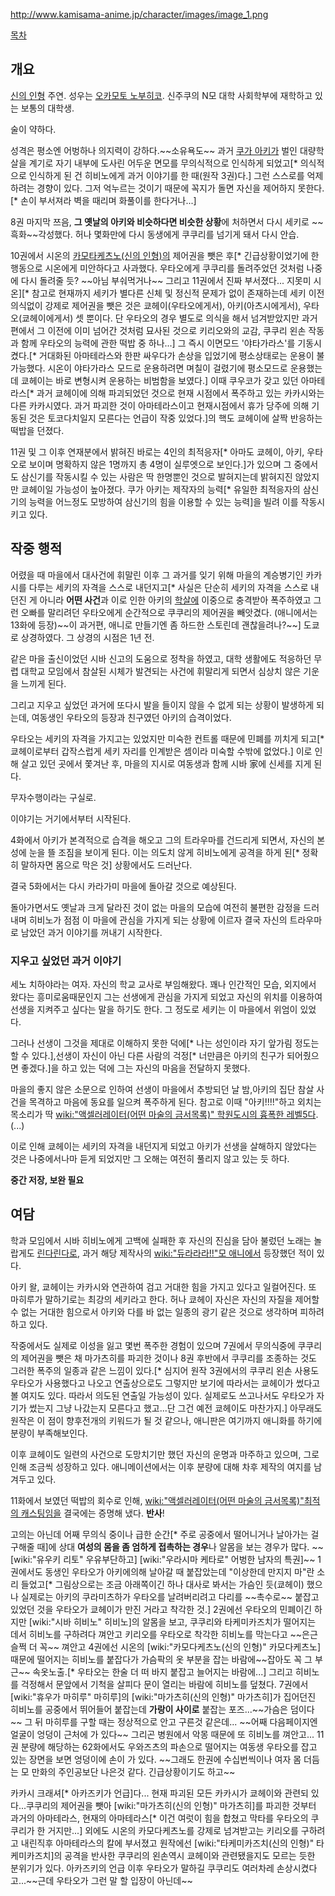 http://www.kamisama-anime.jp/character/images/image_1.png

[[목차]]
== 개요 ==
[[신의 인형]] 주연. 성우는 [[오카모토 노부히코]].
신주쿠의 N모 대학 사회학부에 재학하고 있는 보통의 대학생.

술이 약하다. 

성격은 평소엔 어벙하나 의지력이 강하다.~~소유욕도~~
과거 [[쿠가 아키]]가 벌인 대량학살을 계기로 자기 내부에 도사린 어두운 면모를 무의식적으로 인식하게 되었고[* 의식적으로 인식하게 된 건 히비노에게 과거 이야기를 한 때(원작 3권)다.] 그런 스스로를 억제하려는 경향이 있다. 그저 억누르는 것이기 때문에 꼭지가 돌면 자신을 제어하지 못한다. [* 손이 부서져라 벽을 때리며 화풀이를 한다거나...] 

8권 마지막 쯔음, '''그 옛날의 아키와 비슷하다면 비슷한 상황'''에 처하면서 다시 세키로 ~~흑화~~각성했다. 허나 몇화만에 다시 동생에게 쿠쿠리를 넘기게 돼서 다시 안습.

10권에서 시온의 [[카모타케츠노(신의 인형)]]의 제어권을 뺏은 후[* 긴급상황이었기에 한 행동으로 시온에게 미안하다고 사과했다. 우타오에게 쿠쿠리를 돌려주었던 것처럼 나중에 다시 돌려줄 듯? ~~아님 부숴먹거나~~ 그리고 11권에서 진짜 부서졌다... 지못미 시온][* 참고로 현재까지 세키가 별다른 신체 및 정신적 문제가 없이 존재하는데 세키 이전 의식없이 강제로 제어권을 뺏은 것은 쿄헤이(우타오에게서), 아키(아츠시에게서), 우타오(쿄헤이에게서) 셋 뿐이다. 단 우타오의 경우 별도로 의식을 해서 넘겨받았지만 과거편에서 그 이전에 이미 넘어간 것처럼 묘사된 것으로 키리오와의 교감, 쿠쿠리 왼손 작동과 함께 우타오의 능력에 관한 떡밥 중 하나...] 그 즉시 이면모드 '야타가라스'를 기동시켰다.[* 거대화된 아마테라스와 한판 싸우다가 손상을 입었기에 평소상태로는 운용이 불가능했다. 시온이 야타가라스 모드로 운용하려면 며칠이 걸렸기에 평소모드로 운용했는데 쿄헤이는 바로 변형시켜 운용하는 비범함을 보였다.] 이때 쿠우코가 갖고 있던 아마테라스[* 과거 쿄헤이에 의해 파괴되었던 것으로 현재 시점에서 폭주하고 있는 카카시와는 다른 카카시였다. 과거 파괴한 것이 아마테라스이고 현재시점에서 휴가 당주에 의해 기동된 것은 토코다치일지 모른다는 언급이 작중 있었다.]의 핵도 쿄헤이에 살짝 반응하는 떡밥을 던졌다.

11권 및 그 이후 연재분에서 밝혀진 바로는 4인의 최적응자[* 아마도 쿄헤이, 아키, 우타오로 보이며 명확하지 않은 1명까지 총 4명이 실루엣으로 보인다.]가 있으며 그 중에서도 삼신기를 작동시킬 수 있는 사람은 딱 한명뿐인 것으로 발혀지는데 밝혀지진 않았지만 쿄헤이일 가능성이 높아졌다. 쿠가 아키는 제작자의 능력[* 유일한 최적응자의 삼신기의 능력을 어느정도 모방하여 삼신기의 힘을 이용할 수 있는 능력]을 빌려 이를 작동시키고 있다.
 
== 작중 행적 ==
어렸을 때 마을에서 대사건에 휘말린 이후 그 과거를 잊기 위해 마을의 계승병기인 카카시를 다루는 세키의 자격을 스스로 내던지고[* 사실은 단순히 세키의 자격을 스스로 내던진 게 아니라 '''어떤 사건'''과 이로 인한 아키의 [[학살]]에 이중으로 충격받아 폭주하였고 그런 오빠를 말리려던 우타오에게 순간적으로 쿠쿠리의 제어권을 빼앗겼다. (애니에서는 13화에 등장)~~이 과거편, 애니로 만들기엔 좀 하드한 스토린데 괜찮을려나?~~] 도쿄로 상경하였다. 그 상경의 시점은 1년 전.

같은 마을 출신이었던 시바 신고의 도움으로 정착을 하였고, 대학 생활에도 적응하던 무렵 대학교 모임에서 참살된 시체가 발견되는 사건에 휘말리게 되면서 심상치 않은 기운을 느끼게 된다.

그리고 지우고 싶었던 과거에 또다시 발을 들이지 않을 수 없게 되는 상황이 발생하게 되는데, 여동생인 우타오의 등장과 친구였던 아키의 습격이었다.

우타오는 세키의 자격을 가지고는 있었지만 미숙한 컨트롤 때문에 민폐를 끼치게 되고[* 쿄헤이로부터 갑작스럽게 세키 자리를 인계받은 셈이라 미숙할 수밖에 없었다.] 이로 인해 살고 있던 곳에서 쫓겨난 후, 마을의 지시로 여동생과 함께 시바 家에 신세를 지게 된다. 

무자수행이라는 구실로.

이야기는 거기에서부터 시작된다.

4화에서 아키가 본격적으로 습격을 해오고 그의 트라우마를 건드리게 되면서, 자신의 본성에 눈을 뜰 조짐을 보이게 된다. 이는 의도치 않게 히비노에게 공격을 하게 된[* 정확히 말하자면 몸으로 막은 것] 상황에서도 드러난다.

결국 5화에서는 다시 카라가미 마을에 돌아갈 것으로 예상된다.

돌아가면서도 옛날과 크게 달라진 것이 없는 마을의 모습에 여전히 불편한 감정을 드러내며 히비노가 점점 이 마을에 관심을 가지게 되는 상황에 이르자 결국 자신의 트라우마로 남았던 과거 이야기를 꺼내기 시작한다.

=== 지우고 싶었던 과거 이야기 ===
세노 치하야라는 여자. 자신의 학교 교사로 부임해왔다. 꽤나 인간적인 모습, 외지에서 왔다는 흥미로움때문인지 그는 선생에게 관심을 가지게 되었고 자신의 위치를 이용하여 선생을 지켜주고 싶다는 말을 하기도 한다. 그 정도로 세키는 이 마을에서 위엄이 있었다.

그러나 선생이 그것을 제대로 이해하지 못한 덕에[* 나는 성인이라 자기 앞가림 정도는 할 수 있다.],선생이 자신이 아닌 다른 사람의 걱정[* 너만큼은 아키의 친구가 되어줬으면 좋겠다.]을 하고 있는 덕에 그는 자신의 마음을 전달하지 못했다.

마을의 좋지 않은 소문으로 인하여 선생이 마을에서 추방되던 날 밤,아키의 집단 참살 사건을 목격하고 마음에 동요를 일으켜 폭주하게 된다. 참고로 이때 "아키!!!!"하고 외치는 목소리가 딱  [[wiki:"액셀러레이터(어떤 마술의 금서목록)" 학원도시의 흉폭한 레벨5]]다.(...)

이로 인해 쿄헤이는 세키의 자격을 내던지게 되었고 아키가 선생을 살해하지 않았다는 것은 나중에서나마 듣게 되었지만 그 오해는 여전히 풀리지 않고 있는 듯 하다.

'''중간 저장, 보완 필요''' 

== 여담 ==
학과 모임에서 시바 히비노에게 고백에 실패한 후 자신의 진심을 담아 불렀던 노래는 놀랍게도 [[린다린다]]로, 과거 해당 제작사의 [[wiki:"듀라라라!!"모 애니]]에서 등장했던 적이 있다.

아키 왈, 쿄헤이는 카카시와 연관하여 검고 거대한 힘을 가지고 있다고 일컬어진다. 또 마히루가 말하기로는 최강의 세키라고 한다. 허나 쿄헤이 자신은 자신의 자질을 제어할 수 없는 거대한 힘으로서 아키와 다를 바 없는 일종의 광기 같은 것으로 생각하며 피하려 하고 있다.

작중에서도 실제로 이성을 잃고 몇번 폭주한 경험이 있으며 7권에서 무의식중에 쿠쿠리의 제어권을 뺏은 채 마가츠히를 파괴한 것이나 8권 후반에서 쿠쿠리를 조종하는 것도 그러한 폭주의 일종과 같은 느낌이 있다.[* 심지어 원작 3권에서의 쿠쿠리 왼손 사용도 우타오가 사용했다고 나오고 연출상으로도 그렇지만 보기에 따라서는 쿄헤이가 썼다고 볼 여지도 있다. 따라서 의도된 연출일 가능성이 있다. 실제로도 쓰고나서도 우타오가 자기가 썼는지 그냥 나갔는지 모른다고 했고...단 그건 예전 쿄헤이도 마찬가지.] 아무래도 원작은 이 점이 향후전개의 키워드가 될 것 같으나, 애니판은 여기까지 애니화를 하기에 분량이 부족해보인다.

이후 쿄헤이도 일련의 사건으로 도망치기만 했던 자신의 운명과 마주하고 있으며, 그로 인해 조금씩 성장하고 있다. 애니메이션에서는 이후 분량에 대해 차후 제작의 여지를 남겨두고 있다. 

11화에서 보였던 떡밥의 회수로 인해, [[wiki:"액셀러레이터(어떤 마술의 금서목록)"최적의 캐스팅]]임을 결국에는 증명해 냈다. '''반사'''!

고의는 아닌데 어째 무의식 중이나 급한 순간[* 주로 공중에서 떨어니거나 날아가는 걸 구해줄 때]에 상대 '''여성의 몸을 좀 엄하게 접촉하는 경우'''나 알몸을 보는 경우가 많다. ~~[wiki:"유우키 리토" 우유부단하고] [wiki:"우라시마 케타로" 어벙한 남자의 특권]~~
1권에서도 동생인 우타오가 아키에의해 날아갈 때 붙잡았는데 "이상한데 만지지 마"란 소리 들었고[* 그림상으로는 조금 아래쪽이긴 하나 대사로 봐서는 가슴인 듯(쿄헤이) 했으나 실제로는 아키의 쿠라미츠하가 우타오를 날려버리려고 다리를 ~~촉수로~~ 붙잡고 있었던 것을 우타오가 쿄헤이가 만진 거라고 착각한 것.]
2권에선 우타오의 민폐이긴 하지만 [wiki:"시바 히비노" 히비노]의 알몸을 보고, 쿠쿠리와 타케미카즈치가 떨어지는 데서 히비노를 구하려다 껴안고 키리오를 우타오로 착각한 히비노를 막는다고 ~~은근슬쩍 더 꼭~~ 껴안고
4권에선 시온의 [wiki:"카모다케츠노(신의 인형)" 카모다케츠노] 때문에 떨어지는 히비노를 붙잡다가 가슴팍의 옷 부분을 잡는 바람에~~잡아도 꼭 그 부근~~ 속옷노출.[* 우타오는 한술 더 떠 바지 붙잡고 늘어지는 바람에...] 그리고 히비노를 걱정해서 문앞에서 기척을 살피다 문이 열리는 바람에 히비노를 덮쳤다.
7권에서 [wiki:"휴우가 마히루" 마히루]의 [wiki:"마가츠히(신의 인형)" 마가츠히]가 집어던진 히비노를 공중에서 뛰어들어 붙잡는데 '''가랑이 사이로''' 붙잡는 포즈...~~가슴은 덤이다~~ 그 뒤 마히루를 구할 때는 정상적으로 안고 구른것 같은데... ~~어째 다음페이지엔 얼굴이 엉덩이 근처에 가 있다~~ 그리곤 병원에서 악몽 때문에 또 히비노를 껴안고...
11권 분량에 해당하는 62화에서도 우와즈츠의 파손으로 떨어지는 여동생 우타오를 잡고 있는 장면을 보면 엉덩이에 손이 가 있다. ~~그래도 한권에 수십번씩이나 여자 몸 더듬는 모 만화의 주인공보단 나은것 같다. 긴급상황이기도 하고~~

카카시 크래셔[* 아카즈키가 언급]다... 현재 파괴된 모든 카카시가 쿄헤이와 관련되 있다...쿠쿠리의 제어권을 뺏아 [wiki:"마가츠히(신의 인형)" 마가츠히]를 파괴한 것부터 과거의 아마테라스, 현재의 아마테라스[* 이건 여럿이 힘을 합쳤고 막타를 우타오의 쿠쿠리가 한 거지만...] 외에도 시온의 카모다케츠노를 강제로 넘겨받고는 키리오를 구하려고 내린직후 아마테라스의 칼에 부서졌고 원작에선 [wiki:"타케미카즈치(신의 인형)" 타케미카즈치]의 공격을 반사한 쿠쿠리의 왼손역시 쿄헤이와 관련됐을지도 모르는 듯한 분위기가 있다. 아카즈키의 언급 이후 우타오가 말하길 쿠쿠리도 여러차레 손상시켰다고...~~근데 우타오가 그런 말 할 입장이 아닌데~~
